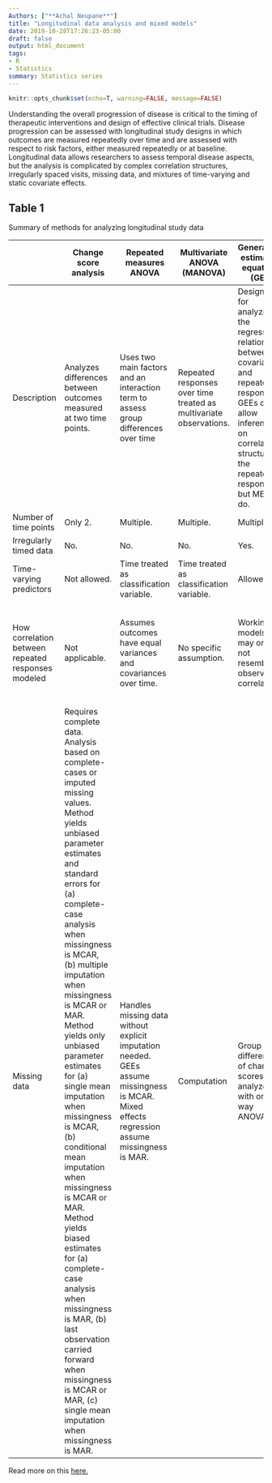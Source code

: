 ```yaml
---
Authors: ["**Achal Neupane**"]
title: "Longitudinal data analysis and mixed models"
date: 2019-10-28T17:26:23-05:00
draft: false
output: html_document
tags:
- R
- Statistics
summary: Statistics series
---
```


<script type="text/javascript" src="https://cdnjs.cloudflare.com/ajax/libs/mathjax/2.7.1/MathJax.js?config=TeX-AMS-MML_HTMLorMML">
</script>

```r
knitr::opts_chunk$set(echo=T, warning=FALSE, message=FALSE)
```

Understanding the overall progression of disease is critical to the timing of therapeutic interventions and design of effective clinical trials. Disease progression can be assessed with longitudinal study designs in which outcomes are measured repeatedly over time and are assessed with respect to risk factors, either measured repeatedly or at baseline. Longitudinal data allows researchers to assess temporal disease aspects, but the analysis is complicated by complex correlation structures, irregularly spaced visits, missing data, and mixtures of time-varying and static covariate effects.

## Table 1

Summary of methods for analyzing longitudinal study data

| | Change score analysis | Repeated measures ANOVA | Multivariate ANOVA (MANOVA) | Generalized estimating equations (GEE) | Mixed effect regression (MER) |
| --- | --- | --- | --- | --- | --- |
Description | Analyzes differences between outcomes measured at two time points. | Uses two main factors and an interaction term to assess group differences over time | Repeated responses over time treated as multivariate observations. | Designed for analyzing the regression relationship between covariates and repeated responses. GEEs do not allow inference on correlation structure of the repeated responses, but MERs do.
| Number of time points | Only 2. | Multiple. | Multiple. | Multiple. | Multiple.
| Irregularly timed data | No. | No. | No. | Yes. | Yes.
| Time-varying predictors | Not allowed. | Time treated as classification variable. | Time treated as classification variable. | Allowed. | Allowed.
| How correlation between repeated responses modeled | Not applicable. | Assumes outcomes have equal variances and covariances over time. | No specific assumption. | Working models that may or may not resemble observed correlations. | Random effects that quantify variation among units and serve to describe cluster-specific trends over time. | 
Missing data | Requires complete data. Analysis based on complete-cases or imputed missing values. Method yields unbiased parameter estimates and standard errors for (a) complete-case analysis when missingness is MCAR, (b) multiple imputation when missingness is MCAR or MAR. Method yields only unbiased parameter estimates for (a) single mean imputation when missingness is MCAR, (b) conditional mean imputation when missingness is MCAR or MAR.  Method yields biased estimates for (a) complete-case analysis when missingness is MAR, (b) last observation carried forward when missingness is MCAR or MAR, (c) single mean imputation when missingness is MAR.| Handles missing data without explicit imputation needed. GEEs assume missingness is MCAR. Mixed effects regression assume missingness is MAR. | Computation | Group differences of change scores analyzed with one-way ANOVA. | ANOVA implementation in standard software (SAS, SPSS, R). | MANOVA implementation in standard software (SAS, SPSS, R). | Quasi-likelihood methods; PROC GENMOD in SAS. | Likelihood methods; PROC MIXED in SAS. |

Read more on this [here.](https://www.ncbi.nlm.nih.gov/pmc/articles/PMC5633048/table/T1/?report=objectonly)
